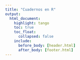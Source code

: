 ```yaml
---
title: "Cuadernos en R"
output: 
  html_document:
    highlight: tango
    toc: true
    toc_float:
      collapsed: false
    include:
      before_body: [header.html]
      after_body: [footer.html]
---
```



